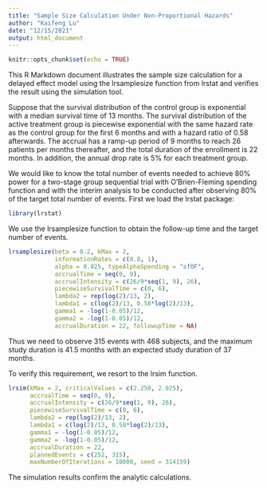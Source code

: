 ```yaml
---
title: "Sample Size Calculation Under Non-Proportional Hazards"
author: "Kaifeng Lu"
date: "12/15/2021"
output: html_document
---
```


```r
knitr::opts_chunk$set(echo = TRUE)
```

This R Markdown document illustrates the sample size calculation for a delayed effect model using the lrsamplesize function from lrstat and verifies the result using the simulation tool.

Suppose that the survival distribution of the control group is exponential with a median survival time of 13 months. The survival distribution of the active treatment group is piecewise exponential with the same hazard rate as the control group for the first 6 months and with a hazard ratio of 0.58 afterwards. The accrual has a ramp-up period of 9 months to reach 26 patients per months thereafter, and the total duration of the enrollment is 22 months. In addition, the annual drop rate is 5% for each treatment group.

We would like to know the total number of events needed to achieve 80% power for a two-stage group sequential trial with O'Brien-Fleming spending function and with the interim analysis to be conducted after observing 80% of the target total number of events. First we load the lrstat package:
```r
library(lrstat)
```

We use the lrsamplesize function to obtain the follow-up time and the target number of events.
```r
lrsamplesize(beta = 0.2, kMax = 2, 
             informationRates = c(0.8, 1),
             alpha = 0.025, typeAlphaSpending = "sfOF", 
             accrualTime = seq(0, 9),
             accrualIntensity = c(26/9*seq(1, 9), 26),
             piecewiseSurvivalTime = c(0, 6),
             lambda2 = rep(log(2)/13, 2),
             lambda1 = c(log(2)/13, 0.58*log(2)/13),
             gamma1 = -log(1-0.05)/12, 
             gamma2 = -log(1-0.05)/12,
             accrualDuration = 22, followupTime = NA)
```

Thus we need to observe 315 events with 468 subjects, and the maximum study duration is 41.5 months with an expected study duration of 37 months.

To verify this requirement, we resort to the lrsim function.
```r
lrsim(kMax = 2, criticalValues = c(2.250, 2.025), 
      accrualTime = seq(0, 9),
      accrualIntensity = c(26/9*seq(1, 9), 26),
      piecewiseSurvivalTime = c(0, 6),
      lambda2 = rep(log(2)/13, 2),
      lambda1 = c(log(2)/13, 0.58*log(2)/13),
      gamma1 = -log(1-0.05)/12, 
      gamma2 = -log(1-0.05)/12,
      accrualDuration = 22,
      plannedEvents = c(252, 315), 
      maxNumberOfIterations = 10000, seed = 314159)
```

The simulation results confirm the analytic calculations.
